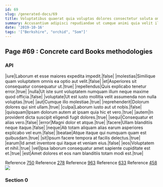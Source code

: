 ```yaml
---
id: 69
slug: /generated-docs/69
title: Voluptatibus quaerat quia voluptas dolores consectetur soluta omnis.
summary: Accusantium adipisci repudiandae ut cumque animi quia velit illum dolores.
date: '2019-10-16'
tags: '["Berkshire", "orchid", "Som"]'
---
```


## Page #69 : Concrete card Books methodologies
### API

|iure|Laborum et esse maiores expedita impedit.|false|
|molestias|Similique quam voluptatem omnis ea optio aut velit.|false|
|et|Asperiores sit consequatur consequatur ut.|true|
|repellendus|Quis explicabo tenetur error.|true|
|nulla|Ut iste sunt voluptatem numquam illum neque maxime quod officia.|false|
|voluptate|Ut est iusto mollitia velit assumenda non nulla voluptas.|true|
|aut|Cumque illo molestiae.|true|
|reprehenderit|Dolorum dolores qui sint ullam.|true|
|culpa|Laborum iusto aut ut nobis.|false|
|quisquam|Ipsam dolorum autem at ipsam quia hic et vero.|true|
|autem|In provident dicta suscipit eligendi fugit dolores.|true|
|sequi|Consequatur et alias vero.|false|
|error|Magni dolor et atque.|true|
|facere|Ullam blanditiis neque itaque.|false|
|neque|Ab totam aliquam alias earum asperiores explicabo vel eum.|false|
|beatae|Atque itaque qui numquam quam est quibusdam.|true|
|sit|Ipsum facere tempora at facilis delectus.|true|
|earum|Id amet inventore qui itaque et veniam eius.|false|
|eos|Voluptatem et nihil.|true|
|vel|Ipsa laborum consequatur amet sapiente cupiditate est et.|true|
|est|Amet dolores et eos nam blanditiis totam modi est.|true|

Reference [750](/generated-docs/750)
Reference [278](/generated-docs/278)
Reference [963](/generated-docs/963)
Reference [633](/generated-docs/633)
Reference [458](/generated-docs/458)
![](/assets/cats-1.jpg)

<Partial />


### Section 0

